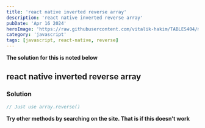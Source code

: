 ```yaml
---
title: 'react native inverted reverse array'
description: 'react native inverted reverse array'
pubDate: 'Apr 16 2024'
heroImage: 'https://raw.githubusercontent.com/vitalik-hakim/TABLES404/main/error_b/JavaScript.png'
category: 'javascript'
tags: [javascript, react-native, reverse]
---
```


**The solution for this is noted below**

## react native inverted reverse array

### Solution

```javascript
// Just use array.reverse()
```

**Try other methods by searching on the site. That is if this doesn't work**
